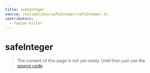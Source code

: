 ```yaml
---
title: safeInteger
source: /validations/safeInteger/safeInteger.ts
contributors:
  - fabian-hiller
---
```


# safeInteger

> The content of this page is not yet ready. Until then just use the [source code](https://github.com/fabian-hiller/valibot/blob/main/library/src/validations/safeInteger/safeInteger.ts).
